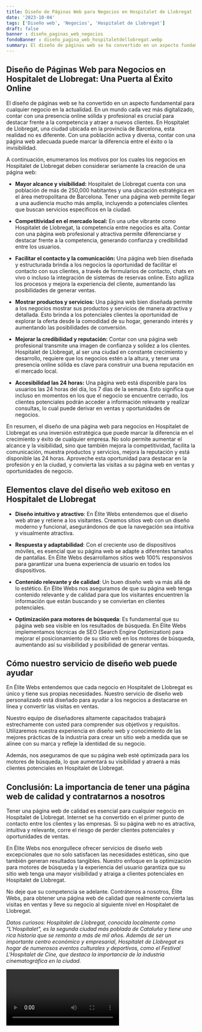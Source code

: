 ```yaml
---
title: Diseño de Páginas Web para Negocios en Hospitalet de Llobregat
date: '2023-10-04'
tags: ['Diseño web', 'Negocios', 'Hospitalet de Llobregat']
draft: false
banner : diseño_paginas_web_negocios
fondoBanner : diseño_pagina_web_hospitaletdellobregat.webp
summary: El diseño de páginas web se ha convertido en un aspecto fundamental para cualquier negocio en la actualidad. En un mundo cada vez más digitalizado, contar con una presencia online sólida y profesional es crucial para destacar frente a la competencia y atraer a nuevos clientes. En Hospitalet de Llobregat, una ciudad ubicada en la provincia de Barcelona, esta realidad no es diferente. Con una población activa y diversa, contar con una página web adecuada puede marcar la diferencia entre el éxito o la invisibilidad.
---
```


## Diseño de Páginas Web para Negocios en Hospitalet de Llobregat: Una Puerta al Éxito Online

El diseño de páginas web se ha convertido en un aspecto fundamental para cualquier negocio en la actualidad. En un mundo cada vez más digitalizado, contar con una presencia online sólida y profesional es crucial para destacar frente a la competencia y atraer a nuevos clientes. En Hospitalet de Llobregat, una ciudad ubicada en la provincia de Barcelona, esta realidad no es diferente. Con una población activa y diversa, contar con una página web adecuada puede marcar la diferencia entre el éxito o la invisibilidad.

A continuación, enumeramos los motivos por los cuales los negocios en Hospitalet de Llobregat deben considerar seriamente la creación de una página web:

- **Mayor alcance y visibilidad:** Hospitalet de Llobregat cuenta con una población de más de 250,000 habitantes y una ubicación estratégica en el área metropolitana de Barcelona. Tener una página web permite llegar a una audiencia mucho más amplia, incluyendo a potenciales clientes que buscan servicios específicos en la ciudad.

- **Competitividad en el mercado local:** En una urbe vibrante como Hospitalet de Llobregat, la competencia entre negocios es alta. Contar con una página web profesional y atractiva permite diferenciarse y destacar frente a la competencia, generando confianza y credibilidad entre los usuarios.

- **Facilitar el contacto y la comunicación:** Una página web bien diseñada y estructurada brinda a los negocios la oportunidad de facilitar el contacto con sus clientes, a través de formularios de contacto, chats en vivo o incluso la integración de sistemas de reservas online. Esto agiliza los procesos y mejora la experiencia del cliente, aumentando las posibilidades de generar ventas.

- **Mostrar productos y servicios:** Una página web bien diseñada permite a los negocios mostrar sus productos y servicios de manera atractiva y detallada. Esto brinda a los potenciales clientes la oportunidad de explorar la oferta desde la comodidad de su hogar, generando interés y aumentando las posibilidades de conversión.

- **Mejorar la credibilidad y reputación:** Contar con una página web profesional transmite una imagen de confianza y solidez a los clientes. Hospitalet de Llobregat, al ser una ciudad en constante crecimiento y desarrollo, requiere que los negocios estén a la altura, y tener una presencia online sólida es clave para construir una buena reputación en el mercado local.

- **Accesibilidad las 24 horas:** Una página web está disponible para los usuarios las 24 horas del día, los 7 días de la semana. Esto significa que incluso en momentos en los que el negocio se encuentre cerrado, los clientes potenciales podrán acceder a información relevante y realizar consultas, lo cual puede derivar en ventas y oportunidades de negocios.

En resumen, el diseño de una página web para negocios en Hospitalet de Llobregat es una inversión estratégica que puede marcar la diferencia en el crecimiento y éxito de cualquier empresa. No solo permite aumentar el alcance y la visibilidad, sino que también mejora la competitividad, facilita la comunicación, muestra productos y servicios, mejora la reputación y está disponible las 24 horas. Aproveche esta oportunidad para destacar en la profesión y en la ciudad, y convierta las visitas a su página web en ventas y oportunidades de negocio.

<GifSeo />

<Cta />

## Elementos clave del diseño web exitoso en Hospitalet de Llobregat

- **Diseño intuitivo y atractivo**: En Élite Webs entendemos que el diseño web atrae y retiene a los visitantes. Creamos sitios web con un diseño moderno y funcional, asegurándonos de que la navegación sea intuitiva y visualmente atractiva.

- **Respuesta y adaptabilidad**: Con el creciente uso de dispositivos móviles, es esencial que su página web se adapte a diferentes tamaños de pantallas. En Élite Webs desarrollamos sitios web 100% responsivos para garantizar una buena experiencia de usuario en todos los dispositivos.

- **Contenido relevante y de calidad**: Un buen diseño web va más allá de lo estético. En Élite Webs nos aseguramos de que su página web tenga contenido relevante y de calidad para que los visitantes encuentren la información que están buscando y se conviertan en clientes potenciales.

- **Optimización para motores de búsqueda**: Es fundamental que su página web sea visible en los resultados de búsqueda. En Élite Webs implementamos técnicas de SEO (Search Engine Optimization) para mejorar el posicionamiento de su sitio web en los motores de búsqueda, aumentando así su visibilidad y posibilidad de generar ventas.

## Cómo nuestro servicio de diseño web puede ayudar

En Élite Webs entendemos que cada negocio en Hospitalet de Llobregat es único y tiene sus propias necesidades. Nuestro servicio de diseño web personalizado está diseñado para ayudar a los negocios a destacarse en línea y convertir las visitas en ventas.

Nuestro equipo de diseñadores altamente capacitados trabajará estrechamente con usted para comprender sus objetivos y requisitos. Utilizaremos nuestra experiencia en diseño web y conocimiento de las mejores prácticas de la industria para crear un sitio web a medida que se alinee con su marca y refleje la identidad de su negocio.

Además, nos aseguramos de que su página web esté optimizada para los motores de búsqueda, lo que aumentará su visibilidad y atraerá a más clientes potenciales en Hospitalet de Llobregat.

## Conclusión: La importancia de tener una página web de calidad y contratarnos a nosotros

Tener una página web de calidad es esencial para cualquier negocio en Hospitalet de Llobregat. Internet se ha convertido en el primer punto de contacto entre los clientes y las empresas. Si su página web no es atractiva, intuitiva y relevante, corre el riesgo de perder clientes potenciales y oportunidades de ventas.

En Élite Webs nos enorgullece ofrecer servicios de diseño web excepcionales que no solo satisfacen las necesidades estéticas, sino que también generan resultados tangibles. Nuestro enfoque en la optimización para motores de búsqueda y la experiencia del usuario garantiza que su sitio web tenga una mayor visibilidad y atraiga a clientes potenciales en Hospitalet de Llobregat.

No deje que su competencia se adelante. Contrátenos a nosotros, Élite Webs, para obtener una página web de calidad que realmente convierta las visitas en ventas y lleve su negocio al siguiente nivel en Hospitalet de Llobregat.

*Datos curiosos: Hospitalet de Llobregat, conocida localmente como "L'Hospitalet", es la segunda ciudad más poblada de Cataluña y tiene una rica historia que se remonta a más de mil años. Además de ser un importante centro económico y empresarial, Hospitalet de Llobregat es hogar de numerosos eventos culturales y deportivos, como el Festival L'Hospitalet de Cine, que destaca la importancia de la industria cinematográfica en la ciudad.*

<Video />

<CtaBot job='Negocios' city='Hospitalet de Llobregat'/>

<Gmaps query='Hospitalet de Llobregat+españa+maps' />